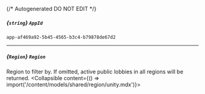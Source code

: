 {/* Autogenerated DO NOT EDIT  */}

##### *{`string`}* `AppId`
`app-af469a92-5b45-4565-b3c4-b79878de67d2`

---
##### *{`Region`}* `Region`
Region to filter by. If omitted, active public lobbies in all regions will be returned.
<Collapsible content={() => import('/content/models/shared/region/unity.mdx')}>
</Collapsible>

